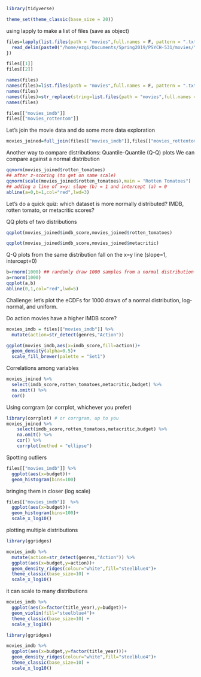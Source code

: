 ```r
library(tidyverse)

theme_set(theme_classic(base_size = 20)) 
```


using lapply to make a list of files (save as object)
```r
files=lapply(list.files(path = "movies",full.names = F, pattern = ".txt"),function(file_name){
  read_delim(paste0("/home/ezgi/Documents/Spring2019/PSYCH-531/movies/",file_name),delim = ",")
})

files[[1]]
files[[2]]

names(files)
names(files)=list.files(path = "movies",full.names = F, pattern = ".txt")
names(files)
names(files)=str_replace(string=list.files(path = "movies",full.names = F, pattern = ".txt"),pattern = ".txt",replacement = "")
names(files)

files[["movies_imdb"]]
files[["movies_rottentom"]]
```

Let's join the movie data and do some more data exploration
```r
movies_joined=full_join(files[["movies_imdb"]],files[["movies_rottentom"]],by=c("movie_title"="title"))
```


Another way to compare distributions: Quantile-Quantile (Q-Q) plots
We can compare against a normal distribution
```r
qqnorm(movies_joined$rotten_tomatoes)
## after z-scoring (to get on same scale) 
qqnorm(scale(movies_joined$rotten_tomatoes),main = "Rotten Tomatoes")
## adding a line of x=y: slope (b) = 1 and intercept (a) = 0
abline(a=0,b=1,col="red",lwd=3)
```

Let's do a quick quiz: which dataset is more normally distributed? 
IMDB, rotten tomato, or metacritic scores? 

QQ plots of two distributions
```r
qqplot(movies_joined$imdb_score,movies_joined$rotten_tomatoes)

qqplot(movies_joined$imdb_score,movies_joined$metacritic)
```

Q-Q plots from the same distribution fall on the x=y line (slope=1, intercept=0) 
```r
b=rnorm(1000) ## randomly draw 1000 samples from a normal distribution
a=rnorm(1000) 
qqplot(a,b)
abline(0,1,col="red",lwd=5)
```

Challenge: let's plot the eCDFs for 1000 draws of a normal distribution, log-normal, and uniform. 

Do action movies have a higher IMDB score? 
```r
movies_imdb = files[["movies_imdb"]] %>% 
  mutate(action=str_detect(genres,"Action"))

ggplot(movies_imdb,aes(x=imdb_score,fill=action))+
  geom_density(alpha=0.5)+
  scale_fill_brewer(palette = "Set1")
``` 

Correlations among variables
```r
movies_joined %>% 
  select(imdb_score,rotten_tomatoes,metacritic,budget) %>%
  na.omit() %>%
  cor()
``` 


Using corrgram (or corrplot, whichever you prefer)
```r
library(corrplot) # or corrgram, up to you
movies_joined %>% 
    select(imdb_score,rotten_tomatoes,metacritic,budget) %>%
    na.omit() %>%
    cor() %>% 
    corrplot(method = "ellipse")
```


Spotting outliers
```r
files[["movies_imdb"]] %>% 
  ggplot(aes(x=budget))+
  geom_histogram(bins=100)

```


bringing them in closer (log scale)
```r
files[["movies_imdb"]]  %>% 
  ggplot(aes(x=budget))+
  geom_histogram(bins=100)+
  scale_x_log10()
```


plotting multiple distributions
```r
library(ggridges)

movies_imdb %>% 
  mutate(action=str_detect(genres,"Action")) %>%
  ggplot(aes(x=budget,y=action))+
  geom_density_ridges(colour="white",fill="steelblue4")+
  theme_classic(base_size=10) +
  scale_x_log10()
```


it can scale to many distributions
```r

movies_imdb %>% 
  ggplot(aes(x=factor(title_year),y=budget))+
  geom_violin(fill="steelblue4")+
  theme_classic(base_size=10) +
  scale_y_log10()

library(ggridges)

movies_imdb %>% 
  ggplot(aes(x=budget,y=factor(title_year)))+
  geom_density_ridges(colour="white",fill="steelblue4")+
  theme_classic(base_size=10) +
  scale_x_log10()

```
